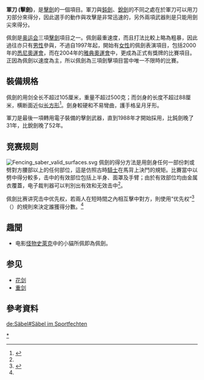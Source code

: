 {{noteTA|G1=Sports}}
'''軍刀 (擊劍)'''，是[[擊劍|擊劍]]的一個項目。軍刀與[[鈍劍|鈍劍]]、[[銳劍|銳劍]]的不同之處在於軍刀可以用刀刃部分來得分，因此選手的動作與攻擊是非常迅速的，另外兩項武器則是只能用劍尖來得分。

佩劍是[[奥运会|奥运会]]三項[[擊劍|擊劍]]項目之一。佩劍最重速度，而且打法比較上略為粗暴，因此過往亦只有[[男性|男性]]參與，不過自1997年起，開始有[[女性|女性]]的佩劍表演項目，包括2000年的[[悉尼奧運會|悉尼奧運會]]，而在2004年的[[2004年夏季奥林匹克运动会|雅典奧運會]]中，更成為正式有獎牌的比賽項目。正因為佩劍以速度為主，所以佩劍為三項劍擊項目當中唯一不限時的比賽。

== 裝備規格 ==
佩劍的用剑全长不超过105厘米，重量不超过500克；而剑身的长度不超过88厘米，横断面近似[[长方形|长方形]]<ref name="竞赛知识">{{cite web|title=击剑比赛规则要点（奥运竞赛知识）――北京奥运会击剑项目知识介绍|url=http://www.sport.gov.cn/n16/n1077/n1467/n31853/158254.html|publisher=国家体育总局体育信息中心|accessdate=2012-06-04|archive-date=2012-08-01|archive-url=https://web.archive.org/web/20120801014043/http://www.sport.gov.cn/n16/n1077/n1467/n31853/158254.html|dead-url=no}}</ref>。劍身較硬和不易彎曲，護手格呈月牙形。

軍刀是最後一項轉用電子裝備的擊劍武器，直到1988年才開始採用，比鈍劍晚了31年，比銳劍晚了52年。

== 竞赛规则 ==
[[File:Fencing_saber_valid_surfaces.svg|thumb]]
佩劍的得分方法是用劍身任何一部份刺或劈對方腰部以上的任何部位，這是仿照古時[[騎士|騎士]]在馬背上決鬥的規矩。比賽當中以劈中得分較多，击中的有效部位包括上半身、面罩及手臂；由於有效部位均由金属衣覆蓋，电子裁判器可以判別出有效和无效击中<ref name="竞赛知识"/>。

佩劍比赛讲究击中优先权，若兩人在短時間之內相互擊中對方，則使用“优先权”<ref>{{cite web|url=http://x.webdo.cc/userfiles/taipeifencing/files/rulet.pdf|title=技术|publisher=中华民国击剑协会|accessdate=2017-11-01}}</ref>（{{lang|en|right-of-way}}）的規則來決定誰獲得分數。<ref name="竞赛知识"/>

==趣聞==
* 电影[[史瑞克|怪物史萊克]]中的小貓所佩即為佩劍。

== 参见==
* [[花剑|花剑]]
* [[重剑|重剑]]

== 參考資料 ==
{{Reflist}}

[[Category:擊劍|*]]

[[de:Säbel#Säbel_im_Sportfechten|de:Säbel#Säbel im Sportfechten]]